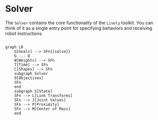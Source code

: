 # Solver

The `Solver` contains the core functionality of the `Lively` toolkit. 
You can think of it as a single entry point for specifying behaviors and receiving robot instructions. 

```mermaid

graph LR
    G[Goals] --> SFn{{solve}}
    G -.- O
    W[Weights] --> SFn
    T[Time] --> SFn
    C[Shapes] --> SFn
    subgraph Solver
    O[Objectives]
    SFn
    end
    subgraph S[State]
    SFn --> L[Link Transforms]
    SFn --> J[Joint Values]
    SFn --> P[Proximity]
    SFn --> M[Center of Mass]
    end
```